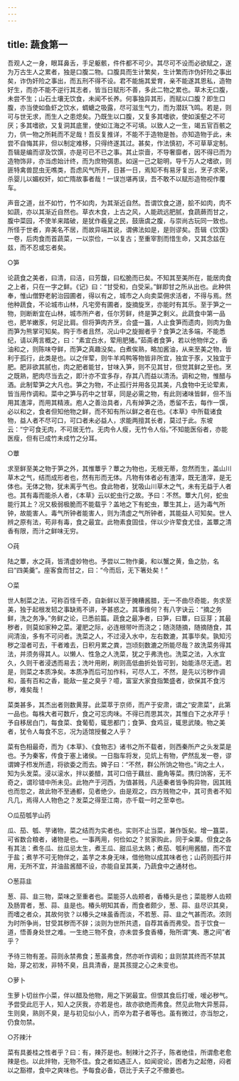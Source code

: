 ```yaml
---
---
---
```

title: 蔬食第一
---





吾观人之一身，眼耳鼻舌，手足躯骸，件件都不可少。其尽可不设而必欲赋之，遂为万古生人之累者，独是口腹二物。口腹具而生计繁矣，生计繁而诈伪奸险之事出矣，诈伪奸险之事出，而五刑不得不设。君不能施其爱育，亲不能遂其恩私，造物好生，而亦不能不逆行其志者，皆当日赋形不善，多此二物之累也。草木无口腹，未尝不生；山石土壤无饮食，未闻不长养。何事独异其形，而赋以口腹？即生口腹，亦当使如鱼虾之饮水，蜩螗之吸露，尽可滋生气力，而为潜跃飞鸣。若是，则可与世无求，而生人之患熄矣。乃既生以口腹，又复多其嗜欲，使如溪壑之不可厌；多其嗜欲，又复洞其底里，使如江海之不可填。以致人之一生，竭五官百骸之力，供一物之所耗而不足哉！吾反复推详，不能不于造物是咎。亦知造物于此，未尝不自悔其非，但以制定难移，只得终遂其过。甚矣，作法慎初，不可草草定制。吾辑是编而谬及饮馔，亦是可已不已之事。其止崇啬，不导奢靡者，因不得已而为造物饰非，亦当虑始计终，而为庶物弭患。如逞一己之聪明，导千万人之嗜欲，则匪特禽兽昆虫无噍类，吾虑风气所开，日甚一日，焉知不有易牙复出，烹子求荣，杀婴儿以媚权奸，如亡隋故事者哉！一误岂堪再误，吾不敢不以赋形造物视作覆车。

声音之道，丝不如竹，竹不如肉，为其渐近自然。吾谓饮食之道，脍不如肉，肉不如蔬，亦以其渐近自然也。草衣木食，上古之风，人能疏远肥腻，食蔬蕨而甘之，腹中菜园，不使羊来踏破，是犹作羲皇之民，鼓唐虞之腹，与崇尚古玩同一致也。所怪于世者，弃美名不居，而故异端其说，谓佛法如是，是则谬矣。吾辑《饮馔》一卷，后肉食而首蔬菜，一以崇俭，一以复古；至重宰割而惜生命，又其念兹在兹，而不忍或忘者矣。

○笋

论蔬食之美者，曰清，曰洁，曰芳馥，曰松脆而已矣。不知其至美所在，能居肉食之上者，只在一字之鲜。《记》曰：“甘受和，白受采。”鲜即甘之所从出也。此种供奉，惟山僧野老躬治园圃者，得以有之，城市之人向卖菜佣求活者，不得与焉。然他种蔬食，不论城市山林，凡宅旁有圃者，旋摘旋烹，亦能时有其乐。至于笋之一物，则断断宜在山林，城市所产者，任尔芳鲜，终是笋之剩义。此蔬食中第一品也，肥羊嫩豕，何足比肩。但将笋肉齐烹，合盛一簋，人止食笋而遗肉，则肉为鱼而笋为熊掌可知矣。购于市者且然，况山中之旋掘者乎？食笋之法多端，不能悉纪，请以两言概之，曰：“素宜白水，荤用肥猪。”茹斋者食笋，若以他物伴之，香油和之，则陈味夺鲜，而笋之真趣没矣。白煮俟熟，略加酱油，从来至美之物，皆利于孤行，此类是也。以之伴荤，则牛羊鸡鸭等物皆非所宜，独宜于豕，又独宜于肥。肥非欲其腻也，肉之肥者能甘，甘味入笋，则不见其甘，但觉其鲜之至也。烹之既熟，肥肉尽当去之，即汁亦不宜多存，存其八而益以清汤。调和之物，惟醋与酒。此制荤笋之大凡也。笋之为物，不止孤行并用各见其美，凡食物中无论荤素，皆当用作调和。菜中之笋与药中之甘草，同是必需之物，有此则诸味皆鲜，但不当用其渣滓，而用其精液。庖人之善治具者，凡有焯笋之汤，悉留不去，每作一馔，必以和之，食者但知他物之鲜，而不知有所以鲜之者在也。《本草》中所载诸食物，益人者不尽可口，可口者未必益人，求能两擅其长者，莫过于此。东坡云：“宁可食无肉，不可居无竹。无肉令人瘦，无竹令人俗。”不知能医俗者，亦能医瘦，但有已成竹未成竹之分耳。

○蕈

求至鲜至美之物于笋之外，其惟蕈乎？蕈之为物也，无根无蒂，忽然而生，盖山川草木之气，结而成形者也，然有形而无体。凡物有体者必有渣滓，既无渣滓，是无体也。无体之物，犹未离乎气也。食此物者，犹吸山川草木之气，未有无益于人者也。其有毒而能杀人者，《本草》云以蛇虫行之故。予曰：不然。蕈大几何，蛇虫能行其上？况又极弱极脆而不能载乎？盖地之下有蛇虫，蕈生其上，适为毒气所钟，故能害人。毒气所钟者能害人，则为清虚之气所钟者，其能益人可知矣。世人辨之原有法，苟非有毒，食之最宜。此物素食固佳，伴以少许荤食尤佳，盖蕈之清香有限，而汁之鲜味无穷。

○莼

陆之蕈，水之莼，皆清虚妙物也。予尝以二物作羹，和以蟹之黄，鱼之肋，名曰“四美羹”。座客食而甘之，曰：“今而后，无下箸处矣！”

○菜

世人制菜之法，可称百怪千奇，自新鲜以至于腌糟酱腊，无一不曲尽奇能，务求至美，独于起根发轫之事缺焉不讲，予甚惑之。其事维何？有八字诀云：“摘之务鲜，洗之务净。”务鲜之论，已悉前篇。蔬食之最净者，曰笋，曰蕈，曰豆芽；其最秽者，则莫如家种之菜。灌肥之际，必连根带叶而浇之；随浇随摘，随摘随食，其间清浊，多有不可问者。洗菜之人，不过浸入水中，左右数漉，其事毕矣。孰知污秽之湿者可去，干者难去，日积月累之粪，岂顷刻数漉之所能尽哉？故洗菜务得其法，并须务得其人。以懒人、性急之人洗菜，犹之乎弗洗也。洗菜之法，入水宜久，久则干者浸透而易去；洗叶用刷，刷则高低曲折处皆可到，始能涤尽无遗。若是，则菜之本质净矣。本质净而后可加作料，可尽人工，不然，是先以污秽作调和，虽有百和之香，能敌一星之臭乎？噫，富室大家食指繁盛者，欲保其不食污秽，难矣哉！

菜类甚多，其杰出者则数黄芽。此菜萃于京师，而产于安肃，谓之“安肃菜”，此第一品也。每株大者可数斤，食之可忘肉味。不得已而思其次，其惟白下之水芹乎！予自移居白门，每食菜、食葡萄，辄思都门；食笋、食鸡豆，辄思武陵。物之美者，犹令人每食不忘，况为适馆授餐之人乎？

菜有色相最奇，而为《本草》、《食物志》诸书之所不载者，则西秦所产之头发菜是也。予为秦客，传食于塞上诸侯。一日脂车将发，见炕上有物，俨然乱发一卷，谬谓婢子栉发所遗，将欲委之而去。婢子曰：“不然，群公所饷之物也。”询之土人，知为头发菜。浸以滚水，拌以姜醋，其可口倍于藕丝、鹿角等菜。携归饷客，无不奇之，谓珍错中所未见。此物产于河西，为值甚贱，凡适秦者皆争购异物，因其贱也而忽之，故此物不至通都，见者绝少。由是观之，四方贱物之中，其可贵者不知凡几，焉得人人物色之？发菜之得至江南，亦千载一时之至幸也。

○瓜茄瓠芋山药

瓜、茄、瓠、芋诸物，菜之结而为实者也。实则不止当菜，兼作饭矣。增一簋菜，可省数合粮者，诸物是也。一事两用，何俭如之？贫家购此，同于籴粟。但食之各有其法：煮冬瓜、丝瓜忌太生，煮王瓜、甜瓜忌太熟；煮茄、瓠利用酱醋，而不宜于盐；煮芋不可无物伴之，盖芋之本身无味，借他物以成其味者也；山药则孤行并用，无所不宜，并油盐酱醋不设，亦能自呈其美，乃蔬食中之通材也。

○葱蒜韭

葱、蒜、韭三物，菜味之至重者也。菜能芬人齿颊者，香椿头是也；菜能秽人齿颊及肠胃者，葱、蒜、韭是也。椿头明知其香，而食者颇少，葱、蒜、韭尽识其臭，而嗜之者众，其故何欤？以椿头之味虽香而淡，不若葱、蒜、韭之气甚而浓。浓则为时所争尚，甘受其秽而不辞；淡则为世所共遗，自荐其香而弗受。吾于饮食一道，悟善身处世之难。一生绝三物不食，亦未尝多食香椿，殆所谓“夷、惠之间”者乎？

予待三物有差。蒜则永禁弗食；葱虽弗食，然亦听作调和；韭则禁其终而不禁其始，芽之初发，非特不臭，且具清香，是其孩提之心之未变也。

○萝卜

生萝卜切丝作小菜，伴以醋及他物，用之下粥最宜。但恨其食后打嗳，嗳必秽气。予尝受此厄于人，知人之厌我，亦若是也，故亦欲绝而弗食。然见此物大异葱蒜，生则臭，熟则不臭，是与初见似小人，而卒为君子者等也。虽有微过，亦当恕之，仍食勿禁。

○芥辣汁

菜有具姜桂之性者乎？曰：有，辣芥是也。制辣汁之芥子，陈者绝佳，所谓愈老愈辣是也。以此拌物，无物不佳。食之者如遇正人，如闻谠论，困者为之起倦，闷者以之豁襟，食中之爽味也。予每食必备，窃比于夫子之不撤姜也。
